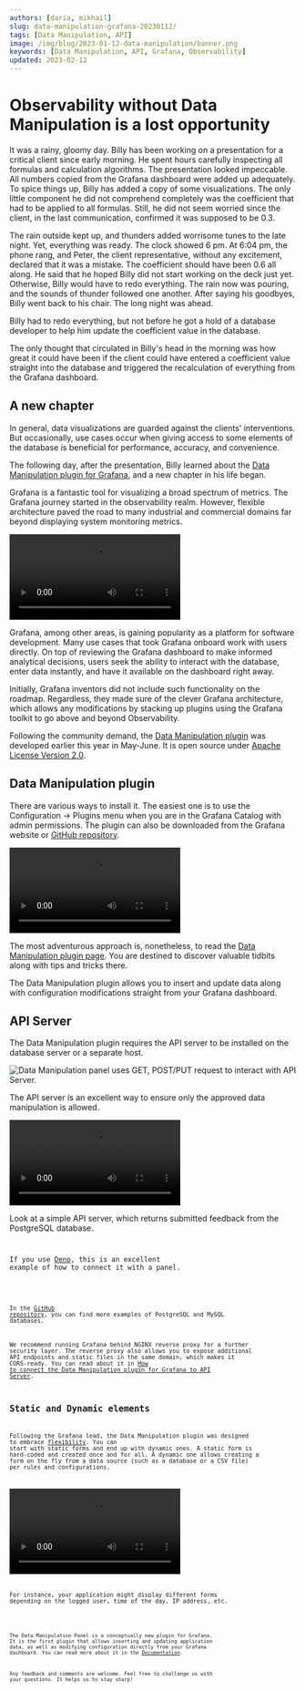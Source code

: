 ```yaml
---
authors: [daria, mikhail]
slug: data-manipulation-grafana-20230112/
tags: [Data Manipulation, API]
image: /img/blog/2023-01-12-data-manipulation/banner.png
keywords: [Data Manipulation, API, Grafana, Observability]
updated: 2023-02-12
---
```



# Observability without Data Manipulation is a lost opportunity

It was a rainy, gloomy day. Billy has been working on a presentation for a critical client since early morning. He spent hours carefully inspecting all formulas and calculation algorithms. The presentation looked impeccable. All numbers copied from the Grafana dashboard were added up adequately. To spice things up, Billy has added a copy of some visualizations. The only little component he did not comprehend completely was the coefficient that had to be applied to all formulas. Still, he did not seem worried since the client, in the last communication, confirmed it was supposed to be 0.3.

<!--truncate-->

The rain outside kept up, and thunders added worrisome tunes to the late night. Yet, everything was ready. The clock showed 6 pm.
At 6:04 pm, the phone rang, and Peter, the client representative, without any excitement, declared that it was a mistake. The coefficient should have been 0.6 all along. He said that he hoped Billy did not start working on the deck just yet. Otherwise, Billy would have to redo everything. The rain now was pouring, and the sounds of thunder followed one another. After saying his goodbyes, Billy went back to his chair. The long night was ahead.

Billy had to redo everything, but not before he got a hold of a database developer to help him update the coefficient value in the database.

The only thought that circulated in Billy's head in the morning was how great it could have been if the client could have entered a coefficient value straight into the database and triggered the recalculation of everything from the Grafana dashboard.

## A new chapter

In general, data visualizations are guarded against the clients' interventions. But occasionally, use cases occur when giving access to some elements of the database is beneficial for performance, accuracy, and convenience.

The following day, after the presentation, Billy learned about the [Data Manipulation plugin for Grafana](/plugins/volkovlabs-form-panel), and a new chapter in his life began.

Grafana is a fantastic tool for visualizing a broad spectrum of metrics. The Grafana journey started in the observability realm. However, flexible architecture paved the road to many industrial and commercial domains far beyond displaying system monitoring metrics.

<Video
  src="https://www.youtube.com/embed/HNCKbGfAU0Q"
  title="How to create your Business Grafana dashboard."
/>

Grafana, among other areas, is gaining popularity as a platform for software development. Many use cases that took Grafana onboard work with users directly. On top of reviewing the Grafana dashboard to make informed analytical decisions, users seek the ability to interact with the database, enter data instantly, and have it available on the dashboard right away.

Initially, Grafana inventors did not include such functionality on the roadmap. Regardless, they made sure of the clever Grafana architecture, which allows any modifications by stacking up plugins using the Grafana toolkit to go above and beyond Observability.

Following the community demand, the [Data Manipulation plugin](/blog/data-manipulation-panel-plugin-for-grafana-97f9af2c67e0) was developed earlier this year in May-June. It is open source under [Apache License Version 2.0](https://github.com/volkovlabs/volkovlabs-form-panel/blob/main/LICENSE).

## Data Manipulation plugin

There are various ways to install it. The easiest one is to use the Configuration -> Plugins menu when you are in the Grafana Catalog with admin permissions. The plugin can also be downloaded from the Grafana website or [GitHub repository](https://github.com/VolkovLabs/volkovlabs-form-panel).

<Video
  src="https://www.youtube.com/embed/DXALVG8GijM"
  title="Manual data entering and User input into Dashboard."
/>

The most adventurous approach is, nonetheless, to read the [Data Manipulation plugin page](/plugins/volkovlabs-form-panel). You are destined to discover valuable tidbits along with tips and tricks there.

The Data Manipulation plugin allows you to insert and update data along with configuration modifications straight from your Grafana dashboard.

## API Server

The Data Manipulation plugin requires the API server to be installed on the database server or a separate host.

<Image
  title="Data Manipulation panel uses GET, POST/PUT request to interact with API Server."
  src="/img/blog/2023-01-12-data-manipulation/form-api.png"
/>

The API server is an excellent way to ensure only the approved data manipulation is allowed.

<Video
  src="https://www.youtube.com/embed/SHN2S-dRIEM"
  title="API Node.js server and Deno Deploy."
/>

Look at a simple API server, which returns submitted feedback from the PostgreSQL database.

<Code
  url="https://github.com/VolkovLabs/volkovlabs-form-panel/blob/main/server-pg/server.ts"
  language="js"
/>

If you use [Deno](https://deno.land), this is an excellent example of how to connect it with a panel.

<Code
  url="https://github.com/VolkovLabs/volkovlabs-form-panel/blob/main/server-deno/server.ts"
  language="js"
/>

In the [GitHub repository](https://github.com/VolkovLabs/volkovlabs-form-panel), you can find more examples of PostgreSQL and MySQL databases.

We recommend running Grafana behind NGINX reverse proxy for a further security layer. The reverse proxy also allows you to expose additional API endpoints and static files in the same domain, which makes it CORS-ready. You can read about it in [How to connect the Data Manipulation plugin for Grafana to API Server](/blog/how-to-connect-the-data-manipulation-plugin-for-grafana-to-api-server-1abe5f60c904).

## Static and Dynamic elements

Following the Grafana lead, the Data Manipulation plugin was designed to embrace [flexibility](/plugins/volkovlabs-form-panel/code). You can start with static forms and end up with dynamic ones. A static form is hard-coded and created once and for all. A dynamic one allows creating a form on the fly from a data source (such as a database or a CSV file) per rules and configurations.

<Video
  src="https://www.youtube.com/embed/RSVH1bSBNl8"
  title="Static and dynamic interface elements of the Data Manipulation plugin."
/>

For instance, your application might display different forms depending on the logged user, time of the day, IP address, etc.

<Code
  url="https://github.com/VolkovLabs/volkovlabs.io/blob/main/docs/volkovlabs-form-panel/dynamic-elements.js"
  language="js"
/>

The Data Manipulation Panel is a conceptually new plugin for Grafana. It is the first plugin that allows inserting and updating application data, as well as modifying configuration directly from your Grafana dashboard. You can read more about it in the [Documentation](/plugins/volkovlabs-form-panel).

Any feedback and comments are welcome. Feel free to challenge us with your questions. It helps us to stay sharp!
